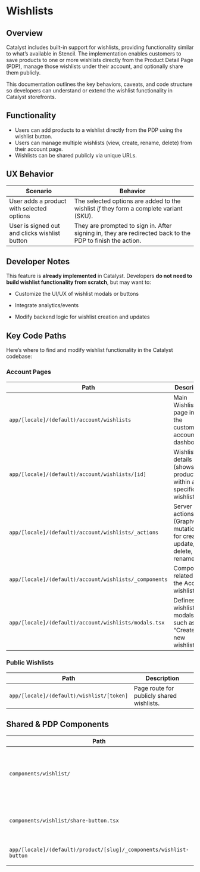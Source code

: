 # Wishlists

## Overview

Catalyst includes built-in support for wishlists, providing functionality similar to what’s available in Stencil. The implementation enables customers to save products to one or more wishlists directly from the Product Detail Page (PDP), manage those wishlists under their account, and optionally share them publicly.

This documentation outlines the key behaviors, caveats, and code structure so developers can understand or extend the wishlist functionality in Catalyst storefronts.


## Functionality

* Users can add products to a wishlist directly from the PDP using the wishlist button.  
* Users can manage multiple wishlists (view, create, rename, delete) from their account page.  
* Wishlists can be shared publicly via unique URLs.


## UX Behavior

| Scenario | Behavior |
| ----- | ----- |
| User adds a product with selected options | The selected options are added to the wishlist *if* they form a complete variant (SKU). |
| User is signed out and clicks wishlist button | They are prompted to sign in. After signing in, they are redirected back to the PDP to finish the action. |


## Developer Notes

This feature is **already implemented** in Catalyst. Developers **do not need to build wishlist functionality from scratch**, but may want to:

* Customize the UI/UX of wishlist modals or buttons

* Integrate analytics/events

* Modify backend logic for wishlist creation and updates


## Key Code Paths

Here’s where to find and modify wishlist functionality in the Catalyst codebase:

### Account Pages

| Path | Description |
| ----- | ----- |
| `app/[locale]/(default)/account/wishlists` | Main Wishlists page inside the customer’s account dashboard. |
| `app/[locale]/(default)/account/wishlists/[id]` | Wishlist details page (shows products within a specific wishlist). |
| `app/[locale]/(default)/account/wishlists/_actions` | Server actions (GraphQL mutations for create, update, delete, rename). |
| `app/[locale]/(default)/account/wishlists/_components` | Components related to the Account wishlist UI. |
| `app/[locale]/(default)/account/wishlists/modals.tsx` | Defines wishlist modals, such as “Create a new wishlist.” |

### Public Wishlists

| Path | Description |
| ----- | ----- |
| `app/[locale]/(default)/wishlist/[token]` | Page route for publicly shared wishlists. |

## Shared & PDP Components

| Path | Description |
| ----- | ----- |
| `components/wishlist/` | Common/shared wishlist components used across both Account and Public views. |
| `components/wishlist/share-button.tsx` | Share button used on both Account and Public wishlist pages. |
| `app/[locale]/(default)/product/[slug]/_components/wishlist-button` | PDP-specific wishlist button component. |

